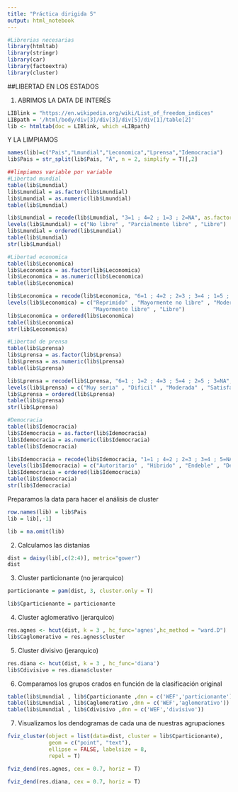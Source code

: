 ---
title: "Práctica dirigida 5"
output: html_notebook
---
```{r}
#Librerias necesarias
library(htmltab)
library(stringr)
library(car)
library(factoextra)
library(cluster)
```

##LIBERTAD EN LOS ESTADOS

1. ABRIMOS LA DATA DE INTERÉS 
```{r}
LIBlink = "https://en.wikipedia.org/wiki/List_of_freedom_indices"
LIBpath = '/html/body/div[3]/div[3]/div[5]/div[1]/table[2]'
lib <- htmltab(doc = LIBlink, which =LIBpath)
```

Y LA LIMPIAMOS
```{r}
names(lib)=c("Pais","Lmundial","Leconomica","Lprensa","Idemocracia")
lib$Pais = str_split(lib$Pais, "Â", n = 2, simplify = T)[,2]

##limpiamos variable por variable
#Libertad mundial
table(lib$Lmundial)
lib$Lmundial = as.factor(lib$Lmundial)
lib$Lmundial = as.numeric(lib$Lmundial)
table(lib$Lmundial)

lib$Lmundial = recode(lib$Lmundial, "3=1 ; 4=2 ; 1=3 ; 2=NA", as.factor = T)
levels(lib$Lmundial) = c("No libre" , "Parcialmente libre" , "Libre")
lib$Lmundial = ordered(lib$Lmundial)
table(lib$Lmundial)
str(lib$Lmundial)

#Libertad economica
table(lib$Leconomica)
lib$Leconomica = as.factor(lib$Leconomica)
lib$Leconomica = as.numeric(lib$Leconomica)
table(lib$Leconomica)

lib$Leconomica = recode(lib$Leconomica, "6=1 ; 4=2 ; 2=3 ; 3=4 ; 1=5 ; 5=NA", as.factor = T)
levels(lib$Leconomica) = c("Reprimido" , "Mayormente no libre" , "Moderadamente libre" ,
                           "Mayormente libre" , "Libre")
lib$Leconomica = ordered(lib$Leconomica)
table(lib$Leconomica)
str(lib$Leconomica)

#Libertad de prensa
table(lib$Lprensa)
lib$Lprensa = as.factor(lib$Lprensa)
lib$Lprensa = as.numeric(lib$Lprensa)
table(lib$Lprensa)

lib$Lprensa = recode(lib$Lprensa, "6=1 ; 1=2 ; 4=3 ; 5=4 ; 2=5 ; 3=NA", as.factor = T)
levels(lib$Lprensa) = c("Muy seria" , "Dificil" , "Moderada" , "Satisfactoria" , "Buena")
lib$Lprensa = ordered(lib$Lprensa)
table(lib$Lprensa)
str(lib$Lprensa)

#Democracia
table(lib$Idemocracia)
lib$Idemocracia = as.factor(lib$Idemocracia)
lib$Idemocracia = as.numeric(lib$Idemocracia)
table(lib$Idemocracia)

lib$Idemocracia = recode(lib$Idemocracia, "1=1 ; 4=2 ; 2=3 ; 3=4 ; 5=NA", as.factor = T)
levels(lib$Idemocracia) = c("Autoritario" , "Hibrido" , "Endeble" , "Democracia")
lib$Idemocracia = ordered(lib$Idemocracia)
table(lib$Idemocracia)
str(lib$Idemocracia)
```


Preparamos la data para hacer el análisis de cluster
```{r}
row.names(lib) = lib$Pais
lib = lib[,-1]

lib = na.omit(lib)
```

2. Calculamos las distanias
```{r}
dist = daisy(lib[,c(2:4)], metric="gower")
dist

```

3. Cluster particionante (no jerarquico)
```{r}
particionante = pam(dist, 3, cluster.only = T)

lib$Cparticionante = particionante
```

4. Cluster aglomerativo (jerarquico)
```{r}
res.agnes <- hcut(dist, k = 3 , hc_func='agnes',hc_method = "ward.D")
lib$Caglomerativo = res.agnes$cluster
```

5. Cluster divisivo (jerarquico)
```{r}
res.diana <- hcut(dist, k = 3 , hc_func='diana')
lib$Cdivisivo = res.diana$cluster
```

6. Comparamos los grupos crados en función de la clasificación original
```{r}
table(lib$Lmundial , lib$Cparticionante ,dnn = c('WEF','particionante'))
table(lib$Lmundial , lib$Caglomerativo ,dnn = c('WEF','aglomerativo'))
table(lib$Lmundial , lib$Cdivisivo ,dnn = c('WEF','divisivo'))

```

7. Visualizamos los dendogramas de cada una de nuestras agrupaciones
```{r}
fviz_cluster(object = list(data=dist, cluster = lib$Cparticionante),
             geom = c("point", "text"), 
             ellipse = FALSE, labelsize = 8,
             repel = T)

fviz_dend(res.agnes, cex = 0.7, horiz = T)

fviz_dend(res.diana, cex = 0.7, horiz = T)
```

